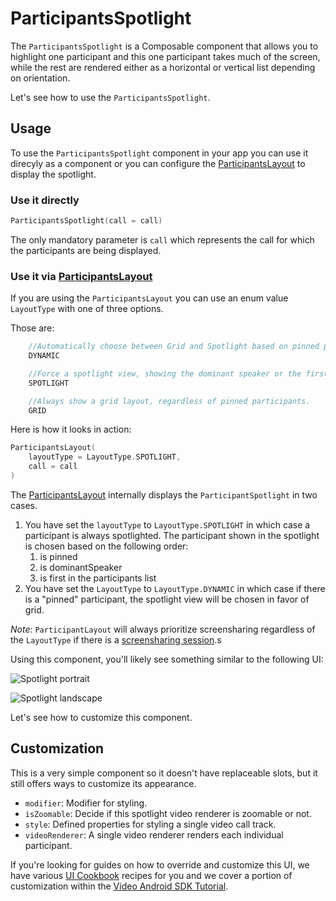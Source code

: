 # ParticipantsSpotlight

The `ParticipantsSpotlight` is a Composable component that allows you to highlight one participant and this one participant takes much of the screen, while the rest are rendered
either as a horizontal or vertical list depending on orientation.

Let's see how to use the `ParticipantsSpotlight`.

## Usage

To use the `ParticipantsSpotlight` component in your app you can use it direcyly as a component or you can configure the [ParticipantsLayout](02-participants-grid.mdx) to display the spotlight.

### Use it directly
```kotlin
ParticipantsSpotlight(call = call)
```
The only mandatory parameter is `call` which represents the call for which the participants are being displayed.

### Use it via [ParticipantsLayout](02-participants-grid.mdx)

If you are using the `ParticipantsLayout` you can use an enum value `LayoutType` with one of three options.

Those are:
```kotlin
    //Automatically choose between Grid and Spotlight based on pinned participants and dominant speaker.
    DYNAMIC

    //Force a spotlight view, showing the dominant speaker or the first speaker in the list.
    SPOTLIGHT

    //Always show a grid layout, regardless of pinned participants.
    GRID
```

Here is how it looks in action:
```kotlin
ParticipantsLayout(
    layoutType = LayoutType.SPOTLIGHT,
    call = call
)
```

The [ParticipantsLayout](02-participants-grid.mdx) internally displays the `ParticipantSpotlight` in two cases. 
1. You have set the `layoutType` to `LayoutType.SPOTLIGHT` in which case a participant is always spotlighted. The participant shown in the spotlight is chosen based on the following order:
    1. is pinned
    2. is dominantSpeaker    
    3. is first in the participants list
2. You have set the `LayoutType` to `LayoutType.DYNAMIC` in which case if there is a "pinned" participant, the spotlight view will be chosen in favor of grid.

*Note*: `ParticipantLayout` will always prioritize screensharing regardless of the `LayoutType` if there is a [screensharing session](../04-call/05-screen-share-content.mdx).s


Using this component, you'll likely see something similar to the following UI:

![Spotlight portrait](../../assets/spotlight_portrait.png)

![Spotlight landscape](../../assets/spotlight_landscape.png)


Let's see how to customize this component.

## Customization

This is a very simple component so it doesn't have replaceable slots, but it still offers ways to customize its appearance.

- `modifier`: Modifier for styling.
- `isZoomable`: Decide if this spotlight video renderer is zoomable or not.
- `style`: Defined properties for styling a single video call track.
- `videoRenderer`: A single video renderer renders each individual participant.

If you're looking for guides on how to override and customize this UI, we have various [UI Cookbook](../../05-ui-cookbook/01-overview.mdx) recipes for you and we cover a portion of customization within the [Video Android SDK Tutorial](../../02-tutorials/01-video-calling.mdx).